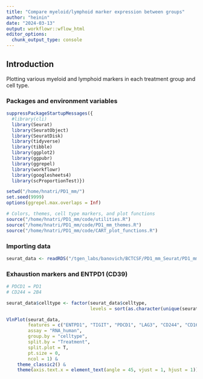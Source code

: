 ```yaml
---
title: "Compare myeloid/lymphoid marker expression between groups"
author: "heinin"
date: "2024-03-13"
output: workflowr::wflow_html
editor_options:
  chunk_output_type: console
---
```


## Introduction

Plotting various myeloid and lymphoid markers in each treatment group and cell type.

### Packages and environment variables

```r

suppressPackageStartupMessages({
  #library(cli)
  library(Seurat)
  library(SeuratObject)
  library(SeuratDisk)
  library(tidyverse)
  library(tibble)
  library(ggplot2)
  library(ggpubr)
  library(ggrepel)
  library(workflowr)
  library(googlesheets4)
  library(scProportionTest)})

setwd("/home/hnatri/PD1_mm/")
set.seed(9999)
options(ggrepel.max.overlaps = Inf)

# Colors, themes, cell type markers, and plot functions
source("/home/hnatri/PD1_mm/code/utilities.R")
source("/home/hnatri/PD1_mm/code/PD1_mm_themes.R")
source("/home/hnatri/PD1_mm/code/CART_plot_functions.R")

```

### Importing data

```r

seurat_data <- readRDS("/tgen_labs/banovich/BCTCSF/PD1_mm_Seurat/PD1_mm_Seurat_merged.Rds")

```

### Exhaustion markers and ENTPD1 (CD39)

```r

# PDCD1 = PD1
# CD244 = 2B4

seurat_data$celltype <- factor(seurat_data$celltype,
                               levels = sort(as.character(unique(seurat_data$celltype))))

VlnPlot(seurat_data,
        features = c("ENTPD1", "TIGIT", "PDCD1", "LAG3", "CD244", "CD160", "CD8A"),
        assay = "RNA_human",
        group.by = "celltype",
        split.by = "Treatment",
        split.plot = T,
        pt.size = 0,
        ncol = 1) &
    theme_classic2() &
    theme(axis.text.x = element_text(angle = 45, vjust = 1, hjust = 1))

```

